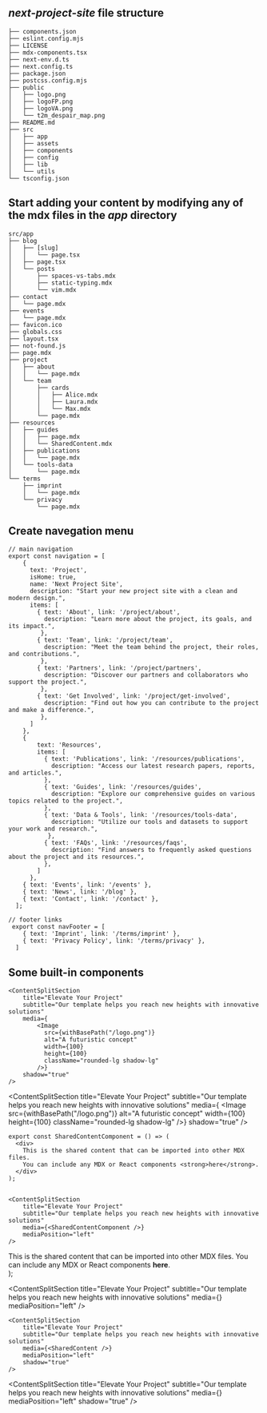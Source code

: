 

## *next-project-site* file structure

```
├── components.json
├── eslint.config.mjs
├── LICENSE
├── mdx-components.tsx
├── next-env.d.ts
├── next.config.ts
├── package.json
├── postcss.config.mjs
├── public
│   ├── logo.png
│   ├── logoFP.png
│   ├── logoVA.png
│   └── t2m_despair_map.png
├── README.md
├── src
│   ├── app
│   ├── assets
│   ├── components
│   ├── config
│   ├── lib
│   └── utils
└── tsconfig.json
```

## Start adding your content by modifying any of the mdx files in the *app* directory

```
src/app
├── blog
│   ├── [slug]
│   │   └── page.tsx
│   ├── page.tsx
│   └── posts
│       ├── spaces-vs-tabs.mdx
│       ├── static-typing.mdx
│       └── vim.mdx
├── contact
│   └── page.mdx
├── events
│   └── page.mdx
├── favicon.ico
├── globals.css
├── layout.tsx
├── not-found.js
├── page.mdx
├── project
│   ├── about
│   │   └── page.mdx
│   └── team
│       ├── cards
│       │   ├── Alice.mdx
│       │   ├── Laura.mdx
│       │   └── Max.mdx
│       └── page.mdx
├── resources
│   ├── guides
│   │   ├── page.mdx
│   │   └── SharedContent.mdx
│   ├── publications
│   │   └── page.mdx
│   └── tools-data
│       └── page.mdx
└── terms
    ├── imprint
    │   └── page.mdx
    └── privacy
        └── page.mdx
```

## Create navegation menu

```
// main navigation
export const navigation = [
    { 
      text: 'Project',
      isHome: true,
      name: 'Next Project Site',
      description: "Start your new project site with a clean and modern design.",
      items: [
        { text: 'About', link: '/project/about',
          description: "Learn more about the project, its goals, and its impact.",
         },
        { text: 'Team', link: '/project/team',
          description: "Meet the team behind the project, their roles, and contributions.",
         },
        { text: 'Partners', link: '/project/partners',
          description: "Discover our partners and collaborators who support the project.",
         },
        { text: 'Get Involved', link: '/project/get-involved',
          description: "Find out how you can contribute to the project and make a difference.",
         },
      ]
    },
    {
        text: 'Resources',
        items: [
          { text: 'Publications', link: '/resources/publications',
            description: "Access our latest research papers, reports, and articles.",
          },
          { text: 'Guides', link: '/resources/guides',
            description: "Explore our comprehensive guides on various topics related to the project.",
          },
          { text: 'Data & Tools', link: '/resources/tools-data',
            description: "Utilize our tools and datasets to support your work and research.",
           },
          { text: 'FAQs', link: '/resources/faqs',
            description: "Find answers to frequently asked questions about the project and its resources.",
          },
        ]
      },
    { text: 'Events', link: '/events' },
    { text: 'News', link: '/blog' },
    { text: 'Contact', link: '/contact' },
  ];
  
// footer links
 export const navFooter = [
    { text: 'Imprint', link: '/terms/imprint' },
    { text: 'Privacy Policy', link: '/terms/privacy' },
  ]
```

## Some built-in components
```
<ContentSplitSection
    title="Elevate Your Project" 
    subtitle="Our template helps you reach new heights with innovative solutions"
    media={
        <Image 
          src={withBasePath("/logo.png")}
          alt="A futuristic concept" 
          width={100} 
          height={100} 
          className="rounded-lg shadow-lg"
        />}
    shadow="true"
/>
```

<ContentSplitSection
    title="Elevate Your Project" 
    subtitle="Our template helps you reach new heights with innovative solutions"
    media={
        <Image 
          src={withBasePath("/logo.png")}
          alt="A futuristic concept" 
          width={100} 
          height={100} 
          className="rounded-lg shadow-lg"
        />}
    shadow="true"
/>

```
export const SharedContentComponent = () => (
  <div>
    This is the shared content that can be imported into other MDX files.
    You can include any MDX or React components <strong>here</strong>.
  </div>
);


<ContentSplitSection
    title="Elevate Your Project" 
    subtitle="Our template helps you reach new heights with innovative solutions"
    media={<SharedContentComponent />}
    mediaPosition="left"
/>
```
  <div>
    This is the shared content that can be imported into other MDX files.
    You can include any MDX or React components <strong>here</strong>.
  </div>
);


<ContentSplitSection
    title="Elevate Your Project" 
    subtitle="Our template helps you reach new heights with innovative solutions"
    media={<SharedContentComponent />}
    mediaPosition="left"
/>

```
<ContentSplitSection
    title="Elevate Your Project" 
    subtitle="Our template helps you reach new heights with innovative solutions"
    media={<SharedContent />}
    mediaPosition="left"
    shadow="true"
/>
```
<ContentSplitSection
    title="Elevate Your Project" 
    subtitle="Our template helps you reach new heights with innovative solutions"
    media={<SharedContent />}
    mediaPosition="left"
    shadow="true"
/>